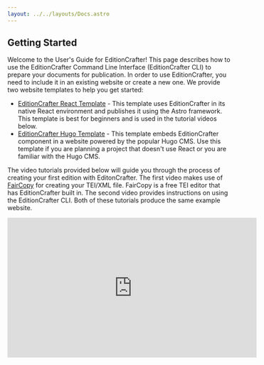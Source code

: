 ```yaml
---
layout: ../../layouts/Docs.astro
---
```


## Getting Started

Welcome to the User's Guide for EditionCrafter! This page describes how to use the EditionCrafter Command Line Interface (EditionCrafter CLI) to prepare your documents for publication. In order to use EditionCrafter, you need to include it in an existing website or create a new one. We provide two website templates to help you get started:

* [EditionCrafter React Template](https://github.com/cu-mkp/editioncrafter-project-react) - This template uses EditionCrafter in its native React environment and publishes it using the Astro framework. This template is best for beginners and is used in the tutorial videos below. 
* [EditionCrafter Hugo Template](https://github.com/cu-mkp/editioncrafter-project) - This template embeds  EditionCrafter component in a website powered by the popular Hugo CMS. Use this template if you are planning a project that doesn't use React or you are familiar with the Hugo CMS.

The video tutorials provided below will guide you through the process of creating your first edition with EditonCrafter. The first video makes use of [FairCopy](https://faircopyeditor.com/) for creating your TEI/XML file. FairCopy is a free TEI editor that has EditionCrafter built in. The second video provides instructions on using the EditionCrafter CLI. Both of these tutorials produce the same example website.

<iframe width="560" height="315" src="https://www.youtube.com/embed/q0qt-gCfAaA?si=pUBiEk43A5tykmEe" style="margin:auto" title="YouTube video player" frameborder="0" allow="accelerometer; autoplay; clipboard-write; encrypted-media; gyroscope; picture-in-picture; web-share" referrerpolicy="strict-origin-when-cross-origin" allowfullscreen />

<iframe width="560" height="315" src="https://www.youtube.com/embed/q0qt-gCfAaA?si=pUBiEk43A5tykmEe" style="margin:auto" title="YouTube video player" frameborder="0" allow="accelerometer; autoplay; clipboard-write; encrypted-media; gyroscope; picture-in-picture; web-share" referrerpolicy="strict-origin-when-cross-origin" allowfullscreen />


## Using EditionCrafter CLI

The EditionCrafter CLI takes as input a [TEI Document](https://www.tei-c.org/guidelines/) and produces the artifacts the EditionCrafter viewer requires to display your edition. These artifacts are a set of JSON, HTML, and XML files. If you don't have a TEI Document yet, don't worry, the command line tool can help you create one. 

You can create a TEI Document from a list of image URLs or from a [IIIF Manifest](https://iiif.io/guides/using_iiif_resources/). The EditionCrafter CLI will generate a TEI/XML file that includes all of the images in the IIIF Manifest you provide. You can even provide plain text transcriptions to include in your TEI Document. 

If you already have material in TEI/XML format, you may need to transform it to meet [EditionCrafter's requirements](#tei-requirements). 

### Installing the EditionCrafter CLI

The EditionCrafter Viewer has an accompanying command line interface (CLI) that is used to generate the artifacts it displays. This software is written in Javascript, so you will need to have [Node.js](https://nodejs.org) installed on your computer. Once Node.js is installed, run the following command to install the tool:

```
npm install -g @cu-mkp/editioncrafter-cli
```

To test it out, try the command below, which displays the CLI documentation in the console. Note that you may need to restart your terminal window to get EditionCrafter CLI on your path.

```
editioncrafter help
```
### Creating a TEI Document from a List of Images

If you are starting with a list of images, you can use the EditionCrafter CLI to generate a TEI Document for you based on your images. To do this, create a CSV file that lists the images in your document. You can generate a CSV file from an Excel spreadsheet or a Google Sheet.

The CSV file should have the following columns: `url`, `label`, and `xml_id`. The `url` column should contain the URL of the image, the `label` column should contain a label for the image, and the `xml_id` column should contain a unique identifier for the image. This ID will be used as the `xml:id` attribute for each surface and can be referenced when adding plain text transcriptions.

Once you have created this file, you can generate a TEI Document by running the following command:

```
editioncrafter images -i <images.csv> -o <output.xml>
```

Please note that using high resolution images will result in a page that loads slowly. To get around this problem, we recommend using IIIF format for high resolution images.

### Creating a TEI Document from your IIIF Manifest

If you are starting with a IIIF Manifest, you can use the EditionCrafter CLI to generate a TEI Document for you based on your IIIF Manifest:

```
editioncrafter iiif -i <iiif_url> -o <output.xml>
```

This creates an XML file on your computer at the output file path based on the IIIF Manifest that you point to in the `<iiif_url>`. In a separate section below, we will describe how to edit this structure to fill in the textual content of your edition. Before we do that, let's finish setting things up.

In `iiif` mode, the XML ID for each generated surface will be `f000` for the first surface, `f001` for the second, and so on. This ID will be used as the `xml:id` for each surface and can also be referenced when adding plain text transcriptions.

### Adding Plain Text transcriptions

If you have plain text transcriptions of your document, you can include them in the TEI Document that you are creating. To do this, create a folder on your computer that contains a text file for each page of your document. The text files should be named in the following format: `<xml_id>.txt`. For example, if you have a transcription for page 3 of your document and it has the ID of `f003`, the file should be named `f003.txt`. Once you have created these files, you can include them in the TEI Document by running the following command:

```
editioncrafter iiif -i <iiif_url> -o <output.xml> -t <transcription_folder_path>
```

Note: The `-t` flag works with both the `iiif` and `images` commands.

### Processing a TEI Document to create EditionCrafter artifacts

Once you have a TEI Document in the correct format, the next step is to generate the EditionCrafter artifacts needed to display the document on the web. We do that with this command:

```
editioncrafter process -i <tei_file> -o <output_path> -u <base_url>
```

This creates the necessary artifacts at the `<output_path>`. These artifacts include a new IIIF Manifest that is now annotated with web annotations that link each page of the text with the corresponding HTML and XML renderings of that page. You will want to point to this manifest from the EditionCrafter viewer component. Once you have published these files online at the `<base_url>`, you are ready for the next step.

## Installing the Viewer

EditionCrafter can be included in a React app or a HTML website. EditionCrafter should work on any content management system (CMS) where you can edit the HTML of your page. We have tested it on Hugo CMS, Astro Framework, and Scalar CMS. 

### EditionCrafter in a React App

If you are including EditionCrafter in a React app, add this module to your project:

```
npm add @cu-mkp/editioncrafter
```

The reference section below details all of the props of the EditionCrafter component. Here is an example of use:

```jsx
import EditionCrafter from '@cu-mkp/editioncrafter'

<EditionCrafter
  documentName='BnF Ms. Fr. 640'
  transcriptionTypes={{
    tc: 'Diplomatic (FR)',
    tcn: 'Normalized (FR)',
    tl: 'Translation (EN)'
  }}
  iiifManifest='https://cu-mkp.github.io/editioncrafter-data/fr640_3r-3v-example/iiif/manifest.json'
/>
```

### EditionCrafter in an HTML Website

To include EditionCrafter in your HTML website, you need to create a `div` somewhere on your page, assign it an ID and then pass that ID to EditionCrafter. The reference section details the options for EditionCrafter, which are otherwise the same as the React component. Here is an example of use:

```html
 <div id="ec"></div>

 <script type="text/javascript" src="https://www.unpkg.com/@cu-mkp/editioncrafter-umd" ></script>

 <script type="text/javascript">

     EditionCrafter.viewer({
         id: 'ec',
         documentName: 'BnF Ms. Fr. 640',
         iiifManifest='https://cu-mkp.github.io/editioncrafter-data/fr640_3r-3v-example/iiif/manifest.json',
         transcriptionTypes: {
           tc: 'Diplomatic (FR)',
           tcn: 'Normalized (FR)',
           tl: 'Translation (EN)'
         }
     });

 </script>
```

### Viewer Configuration

The following props are available to the `<EditionCrafter>` viewer component:

#### documentInfo

Optional; used **only** in the case that you wish to load multiple documents in the same viewer for easy comparison.

An *object* whose keys are unique document IDs for each document you wish to include, and whose values are *objects* specifying the `documentName`, `transcriptionTypes`, and `iiifManifest` for each document as described below. For example:
```js
documentInfo={{
    FHL_007548733_TAOS_BAPTISMS_BATCH_2: {
        documentName: 'Taos Baptisms Batch 2',
        transcriptionTypes: {
            translation: 'Translation',
            transcription: 'Transcription',
        },
        iiifManifest: 'https://editioncrafter.org/taos-baptisms-example/iiif/manifest.json',
    },
    eng_415_145a: {
        documentName: 'Eng 415-145a',
        transcriptionTypes: {
            'eng-415-145a': 'Transcription',
        },
        iiifManifest: 'https://cu-mkp.github.io/bic-editioncrafter-data/eng-415-145a/iiif/manifest.json',
    }
}}
```

#### documentName

Required. (Note: This is required even in the case that you have also included a `documentInfo` prop.)

A *string* giving the name of the document(s).

#### glossaryURL

Optional. A URL pointing to a JSON file containing glossary information. The glossary should have the following format:
```json
{
  "title": "[a subheader, written in markdown]",
  "citation": "[information on how to cite the glossary, written in markdown]",
  "entries": {
    "[Term]": {
      "headword": "...",
      "alternateSpellings": "...",
      "meanings": [
        {
          "partOfSpeech": "...",
          "meaning": "...",
          "references": "..."
        }
        ...
      ],
      "modernSpelling": "...",
      "antonym": "...",
      "synonym": "...",
      "seeAlso": "..."
    },
    ...
  }
}
```

#### iiifManifest

Required if no `documentInfo` prop specified.

The URL of the IIIF manifest for your document.

#### notesURL

Optional. Provide a URL to a Markdown file (GitHub Flavored Markdown supported). This will add a "Notes" item to the layers dropdown in which the contents of the Markdown will be displayed.

#### threePanel

Optional. (Defaults to `false`.)

A *boolean* flag, which when set to `true` adds a third pane to the viewer. The third pane starts collapsed on the righthand side of the viewer and can be expanded by clicking and dragging the divider. This pane operates independently from the other throw; for example Book Mode is disabled in the third pane.

#### transcriptionTypes

Required if no `documentInfo` prop specified.

An *object* providing a dictionary of the different transciption types provided in your TEI document. The keys of this object should correspond to the `xml:id` values of the different `<text>` layers of your document. For example, suppose you have the following text layers in your document:

```xml
<text xml:id="transcription">

  ... my transcription ...

</text>

<text xml:id="translation">

  ... my translation ...

</text>
```
In this case the `transcriptionTypes` object might have the form:

```js
transcriptionTypes = {
    transcription: 'Transcription',
    translation: 'Translation'
}
```
The value for each transcription type should be a string that will be displayed in the selection menu within the viewer. These need not correspond precisely to the keys. For instance in the example above, you could add more information to the display strings, e.g. `'Transcription (FR)'` and `Translation (EN)`.

## TEI Requirements

EditionCrafter will work on a wide variety of document schemas, but requires certain elements to be in place to function. These mostly have to do with describing the images and relating them to the text(s). To see an example of the correct format, use the EditionCrafter CLI commands described above to create a TEI Document and then examine its structure.

### Encoding the Images

EditionCrafter expects images to be encoded in a sequence using a top level `<facsimile>` element. The first such element encountered in the file is used. This element can contain one or more `<surface>` elements. Each of these should have a unique `xml:id` attribute. These are used to reference the images from the text. 

The surface also contains a `<graphic>` element. The `mimeType` attribute of this element tells EditionCrafter whether to expect an [IIIF Image API Image Information Request](https://iiif.io/api/image/3.0/#5-image-information) (when `mimeType="application/json"`) or a web compatible image format. (all other types). EditionCrafter can also display `<zone>` elements defined here. 

### Defining Text Layers

For a given `<surface>`, text can be provided in zero or more layers. Each layer is found in a top level `<text>` or `<sourceDoc>` element. These elements must have an `xml:id`. The `xml:id` is used by the `transcriptionTypes` prop of the EditionCrafter viewer to identify the layer. 

For example, to create two layers, one for the transcription and another for a translation, the code would look like this:

```xml
<text xml:id="transcription">

  ... my transcription ...

</text>

<text xml:id="translation">

  ... my translation ...

</text>
```

### Relating Images to Text

In each layer, add a `<pb/>` element whenever a new page begins. This element should have a `@facs` attribute that references the `@xml:id` of the corresponding `<surface>` element. The surfaces are found in the `<facsimile>` element that was automatically generated by the EditionCrafter CLI. 

So for example, if you have a `<facsimile>` that looks like this:

```xml
<facsimile
  sameAs="https://gallica.bnf.fr/iiif/ark:/12148/btv1b10500001g/manifest.json"
  xml:id="BnF.DépartementdesManuscrits.Français640"
>

  <surface
    xml:id="f010"
    ulx="0"
    uly="0"
    lrx="3369"
    lry="5417"
    sameAs="https://gallica.bnf.fr/iiif/ark:/12148/btv1b10500001g/canvas/f11"
  >

    <label>
      3r
    </label>

    <graphic
      mimeType="application/json"
      url="https:/gallica.bnf.fr/iiif/ark:/12148/btv1b10500001g/f11"
    />

  </surface>

</facsimile>
```

You could begin page 3r in your text like this:

```xml
<pb facs="#f010"/>
```
